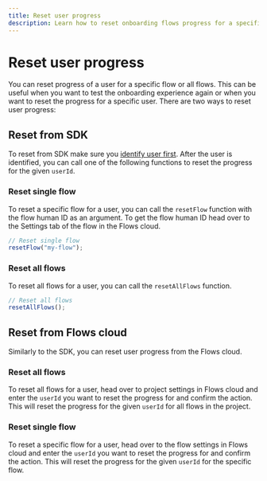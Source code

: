 ```yaml
---
title: Reset user progress
description: Learn how to reset onboarding flows progress for a specific user.
---
```


# Reset user progress

You can reset progress of a user for a specific flow or all flows. This can be useful when you want to test the onboarding experience again or when you want to reset the progress for a specific user. There are two ways to reset user progress:

## Reset from SDK

To reset from SDK make sure you [identify user first](/getting-started/identify-users). After the user is identified, you can call one of the following functions to reset the progress for the given `userId`.

### Reset single flow

To reset a specific flow for a user, you can call the `resetFlow` function with the flow human ID as an argument. To get the flow human ID head over to the Settings tab of the flow in the Flows cloud.

```js
// Reset single flow
resetFlow("my-flow");
```

### Reset all flows

To reset all flows for a user, you can call the `resetAllFlows` function.

```js
// Reset all flows
resetAllFlows();
```

## Reset from Flows cloud

Similarly to the SDK, you can reset user progress from the Flows cloud.

### Reset all flows

To reset all flows for a user, head over to project settings in Flows cloud and enter the `userId` you want to reset the progress for and confirm the action. This will reset the progress for the given `userId` for all flows in the project.

### Reset single flow

To reset a specific flow for a user, head over to the flow settings in Flows cloud and enter the `userId` you want to reset the progress for and confirm the action. This will reset the progress for the given `userId` for the specific flow.
